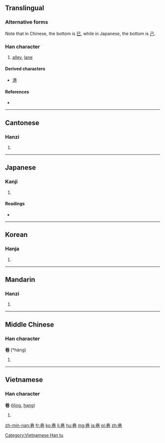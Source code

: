 {{also|巻}}
==Translingual==
{{ja-forms|巷|巷|巷}}

===Alternative forms===
Note that in Chinese, the bottom is [[巳]], while in Japanese, the bottom is [[己]].

===Han character===
{{Han char|rn=49|rad=己|as=06|sn=9|four=4471<sub>7</sub>|canj=廿金口山 (TCRU)|ids=⿱[[共]][[巳]]}}

# [[alley]], [[lane]]

====Derived characters====
* [[港]]

====References====
* {{Han ref|kx=0327.090|dkj=08756|dj=0631.150|hdz=20986.070|uh=5DF7|ud=24055|bh=ABD1|bd=43985}}

----

==Cantonese==

===Hanzi===
{{yue-hanzi|jyut=[[hong6]]|y=hong6}}

# {{defn|lang=yue|sort=己06}}

----

==Japanese==

===Kanji===
{{ja-kanji|grade=|rs=己06}}

# {{defn|lang=ja|sort=己06}}

====Readings====
* {{ja-readings|on=[[こう]] (kō)|kun=[[ちまた]] (chimata)}}

----

==Korean==

===Hanja===
{{ko-hanja|hangeul=항|rv=hang|mr=hang}}

# {{defn|lang=ko|sort=己06}}

----

==Mandarin==

===Hanzi===
{{cmn-hanzi|pin=[[hàng]] ([[hang4]]), [[xiàng]] ([[xiang4]])|wg=hang<sup>4</sup>, hsiang<sup>4</sup>}}

# {{defn|lang=cmn|sort=己06}}

----

==Middle Chinese==

===Han character===
'''巷''' (*hàng)<!--note: asterisk indicates that this character appears more than four times in the Tang Dynasty corpus of literature-->

# {{defn|lang=ltc}}

----

==Vietnamese==

===Han character===
'''巷''' ([[lộng]], [[hạng]])

# {{defn|lang=vi}}

[[Category:Vietnamese Han tu]]

[[zh-min-nan:巷]]
[[fr:巷]]
[[ko:巷]]
[[li:巷]]
[[hu:巷]]
[[mg:巷]]
[[ja:巷]]
[[pl:巷]]
[[zh:巷]]